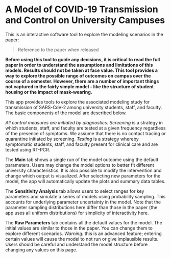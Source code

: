 # A Model of COVID-19 Transmission and Control on University Campuses 

This is an interactive software tool to explore the modeling scenarios in the paper:

> Reference to the paper when released

**Before using this tool to guide any decisions, it is critical to read the full paper in order to understand the assumptions and limitations of this models. Results should not be taken at face value. This tool provides a way to explore the possible range of outcomes on campus over the course of a semester. However, there are a number of important things not captured in the fairly simple model -- like the structure of student housing or the impact of mask-wearing.**

This app provides tools to explore the associated modeling study for transmission of SARS-CoV-2 among university students, staff, and faculty. The basic components of the model are described below.

_All control measures are initiated by diagnostics._
*Screening* is a strategy in which students, staff, and faculty are tested at a given frequency regardless of the presence of symptoms. We assume that there is no contact tracing or quarantine initiated by screening. *Testing* is a strategy whereby symptomatic students, staff, and faculty present for clinical care and are tested using RT-PCR.

The **Main** tab shows a single run of the model outcome using the default parameters. Users may change the model options to better fit different university characteristics. It is also possible to modify the intervention and change which output is visualized. After selecting new parameters for the model, the app will automatically update the plots and summary data tables.

The **Sensitivity Analysis** tab allows users to select ranges for key parameters and simulate a series of models using probability sampling. This accounts for underlying parameter uncertainty in the model. Note that the parameter sampling distributions here differ than those in the paper (the app uses all uniform distributions) for simplicity of interactivity here.

The **Raw Parameters** tab contains all the default values for the model. The initial values are similar to those in the paper. You can change them to explore different scenarios. *Warning:* this is an advanced feature; entering certain values will cause the model to not run or give implausible results. Users should be careful and understand the model structure before changing any values on this page.
